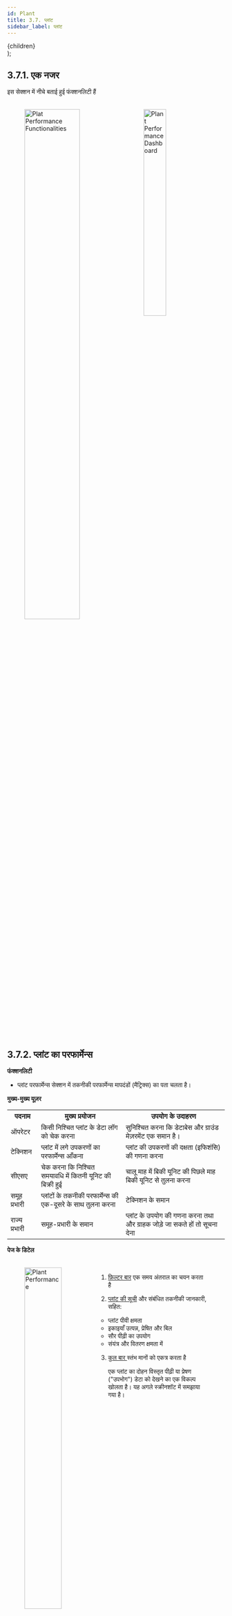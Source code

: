 ```yaml
---
id: Plant
title: 3.7. प्लांट
sidebar_label: प्लांट
---
```


  <div
    style={{ 
         display: 'table',
    }}>
    {children}
  </div>
);


## 3.7.1. एक नजर
इस सेक्शन में नीचे बताई हुई फंक्शनलिटी हैं

<figure><br clear="right"/>
<img align="left" src={useBaseUrl("img/scrnshts/3.7.1_1_PlantTabs.svg")} alt="Plat Performance Functionalities" width="55%"/>
<img align="right" src={useBaseUrl("img/scrnshts/3.7.1_2_PlantTabScreenShot.png")} alt="Plant Performance Dashboard" width="35%"/>

<br clear="both"/></figure>

 
## 3.7.2. प्लांट का परफार्मेन्स
**फंक्शनलिटी**
* प्लांट परफार्मेन्स सेक्शन में तकनीकी परफार्मेन्स मापदंडों (मैट्रिक्स) का पता चलता है।

**मुख्य-मुख्य यूज़र**
<table>
  <tr>
    <th>पदनाम</th>
    <th>मुख्य प्रयोजन</th>
    <th>उपयोग के उदाहरण</th>
  </tr>
  <tr>
    <td>ऑपरेटर</td>
    <td>किसी निश्चित प्लांट के डेटा लॉग को चेक करना</td>
    <td>सुनिश्चित करना कि डेटाबेस और ग्राउंड मेज़रमेंट एक समान है।</td>
  </tr>
  <tr>
    <td>टेक्निशन</td>
    <td>प्लांट में लगे उपकरणों का परफार्मेन्स आँकना</td>
    <td>प्लांट की उपकरणों की दक्षता (इफिशंसि) की गणना करना</td>
  </tr>
  <tr>
    <td>सीएसए</td>
    <td>चेक करना कि निश्चित समयावधि में कितनी यूनिट की बिक्री हुई</td>
    <td>चालू माह में बिकी यूनिट की पिछले माह बिकी यूनिट से तुलना करना</td>
  </tr>
  <tr>
    <td>समूह प्रभारी</td>
    <td>प्लांटों के तकनीकी परफार्मेन्स की एक-दूसरे के साथ तुलना करना</td>
    <td>टेक्निशन के समान</td>
  </tr>
  <tr>
    <td>राज्य प्रभारी</td>
    <td>समूह-प्रभारी के समान</td>
    <td>प्लांट के उपयोग की गणना करना तथा और ग्राहक जोड़े जा सकते हों तो सूचना देना</td>
  </tr>
</table>


**पेज के डिटेल**

<figure><br clear="right"/>
<img align="left" src={useBaseUrl("img/scrnshts/3.7.2_1_PlantPerformance.png")} alt="Plant Performance" width="45%"/>
<Clear>


1.  <u>फ़िल्टर बार</u> एक समय अंतराल का चयन करता है
2.  <u>प्लांट की सूची</u> और संबंधित तकनीकी जानकारी, सहित:

    * प्लांट पीवी क्षमता
    * इकाइयाँ उत्पन्न, प्रेषित और बिल
    * सौर पीढ़ी का उपयोग
    * संयंत्र और वितरण क्षमता में

3.  <u>कुल बार </u> स्तंभ मानों को एकत्र करता है

    एक प्लांट का दोहन विस्तृत पीढ़ी या प्रेषण ("उपभोग") डेटा को देखने का एक विकल्प खोलता है। यह अगले स्क्रीनशॉट में समझाया गया है।

</Clear>
<br clear="both"/></figure>
<br></br><br></br>


<!-- ![Plant Performance](./assets/3.72_PlantPerformance.png)  -->

**जनरेशन डेटा**

<figure><br clear="right"/>
<img align="left" src={useBaseUrl("img/scrnshts/3.7.2_2_PlantPerformance.png")} alt="Generation Data" width="45%"/>
<Clear>

![Rotate Screen](/img/scrnshts/App_RotateScreen.png)


> किसी विशेष संयंत्र में उत्पन्न ऊर्जा को तारीख के क्रम में दिखाया गया है
>
> पीवी एमपीपीटी की संख्या प्लांटों में भिन्न होगी

</Clear>
<br clear="both"/></figure>

<!-- ![Generation Data](./assets/3.73_GenerationData.png) -->

**खपत का डेटा**

<figure><br clear="right"/>
<img align="left" src={useBaseUrl("img/scrnshts/3.7.2_3_PlantPerformance.png")} alt="Consumption Data" width="45%"/>
<Clear>

![Rotate Screen](/img/scrnshts/App_RotateScreen.png)


> एक विशेष संयंत्र से भेजी गई ऊर्जा ("भस्म") तिथि के क्रम में दर्शाई गई है
>
> फीडरों की संख्या अलग-अलग होगी

</Clear>
<br clear="both"/></figure>

<!-- ![Consumption Data](./assets/3.74_ConsumptionData.png) -->


## 3.7.3. प्लांट का उपयोग
**फंक्शनलिटी**
* प्लांट यूटिलाइजेशन सेक्शन में हर प्लांट के तकनीकी परफार्मेन्स के मापदंड (मेट्रिक्स) और बिजली की खपत का विवरण रहता है।
* यह फंक्शनलिटी केवल एचसीएलएफ एजेंटों के पास होती है।

**मुख्य-मुख्य यूज़र**
<table>
  <tr>
    <th>पदनाम</th>
    <th>मुख्य प्रयोजन</th>
    <th>उपयोग के उदाहरण</th>
  </tr>
  <tr>
    <td>टेक्निशन</td>
    <td>प्लांट के उपकरणों का परफार्मेन्स आँकना</td>
    <td>प्लांट की तथा वितरण की दक्षता (इफिशंसि) की गणना करना</td>
  </tr>
  <tr>
    <td>समूह प्रभारी</td>
    <td>चेक करना कि उपयोगकर्ताओं के अलग-अलग समूहों ने कितनी यूनिट की खपत की है।</td>
    <td>सूक्ष्म उद्यमों (माइक्रो एंटरप्राइजेस) की बिजली की हर महीने की मांग की तुलना करना</td>
  </tr>
  <tr>
    <td>राज्य प्रभारी</td>
    <td>विभिन्न प्लांटों के तकनीकी परफार्मेन्स की तुलना करना</td>
    <td>प्लांट के उपयोग की गणना करना तथा और ग्राहक जोड़े जा सकते हों तो सूचना देना</td>
  </tr>
</table>


**पेज के डिटेल**

<figure><br clear="right"/>
<img align="left" src={useBaseUrl("img/scrnshts/3.7.3_PlantUtilization.png")} alt="Plant Utilization" width="45%"/>
<Clear>

![Rotate Screen](/img/scrnshts/App_RotateScreen.png)


> प्रत्येक घटक और चर के लिए उपयोग डेटा को दर्शाया गया है।
>
> उपयोग प्रतिशत प्लांट से प्लांट में भिन्न होगा

</Clear>
<br clear="both"/></figure>


<!-- ![Plant Utilization](./assets/3.75_PlantUtilisation.png) -->


## 3.7.4. उत्पादन का डेटा दर्ज करना
**फंक्शनलिटी**
* ऐड जनरेशन डेटा मॉड्यूल से यूज़र बिजली उत्पादन का डेटा कंपनी के डेटाबेस में दर्ज कर सकता है

**मुख्य-मुख्य यूज़र**
<table>
  <tr>
    <th>पदनाम</th>
    <th>मुख्य प्रयोजन</th>
    <th>उपयोग के उदाहरण</th>
  </tr>
  <tr>
    <td>ऑपरेटर</td>
    <td>किसी निश्चित तारीख के उत्पादन का डेटा दर्ज करना</td>
    <td>हर सोलर एमपीपीटी से जनरेट हुई यूनिट की हर दिन रीडिंग लेना और एप्प में रिकॉर्ड करना</td>
  </tr>
  <tr>
    <td>टेक्निशन</td>
    <td>ऑपरेटर के समान</td>
    <td>ऑपरेटर के समानr</td>
  </tr>
  <tr>
    <td>समूह प्रभारी</td>
    <td>ऑपरेटर के समान</td>
    <td>ऑपरेटर के समान</td>
  </tr>
  <tr>
    <td>राज्य प्रभारी</td>
    <td>ऑपरेटर के समान</td>
    <td>ऑपरेटर के समान</td>
  </tr>
</table>


**पेज के डिटेल**

<figure><br clear="right"/>
<img align="left" src={useBaseUrl("img/scrnshts/3.7.4_1_AddGenerationData.png")} alt="Add Generation Data" width="45%"/>
<Clear>

1.   <u>संयंत्र चयन</u> पहले कदम के रूप में किया जाना चाहिए
2.   <u>तिथि चयन</u> डेटा इनपुट के लिए (केवल नारंगी डॉट्स के साथ तारीखों का चयन किया जा सकता है, और सबसे पुराना डेटा पहले दर्ज किया जाना चाहिए)

वांछित तिथि का दोहन अगले स्क्रीनशॉट में दिखाए गए डेटा जोड़ पृष्ठ पर रीडायरेक्ट करता है

</Clear>
<br clear="both"/></figure>

<figure><br clear="right"/>
<img align="left" src={useBaseUrl("img/scrnshts/3.7.4_2_AddGenerationData.png")} alt="Add Generation Data" width="45%"/>
<Clear>

1.   <u>जेनरेशन डेटा एंट्री</u> एमपीपीटी-वार की जाती है
2.   <u>डेटा हैडर</u> संयंत्र और तारीख से मिलकर पृष्ठ के शीर्ष पर दिए गए हैं

</Clear>
<br clear="both"/></figure>

<figure><br clear="right"/>
<img align="left" src={useBaseUrl("img/scrnshts/3.7.4_3_AddGenerationData.png")} alt="Add Generation Data" width="45%"/>
<Clear>

1.   <u>पुष्टि करें और सबमिट करें</u> दर्ज किए गए डेटा की सटीकता की जांच की

</Clear>
<br clear="both"/></figure>


<!-- ![Add Generation Data](./assets/3.76_AddGenerationData1.png)

![Add Generation Data](./assets/3.77_AddGenerationData2.png) -->



## 3.7.5. खपत का डेटा दर्ज करना
**फंक्शनलिटी**
* ऐड कंज़म्पशन डेटा मॉड्यूल से यूज़र प्लांट से प्रेषित बिजली का डेटा कंपनी के डेटाबेस में दर्ज कर सकता है।

**मुख्य-मुख्य यूज़र**
<table>
  <tr>
    <th>पदनाम</th>
    <th>मुख्य प्रयोजन</th>
    <th>उपयोग के उदाहरण</th>
  </tr>
  <tr>
    <td>ऑपरेटर</td>
    <td>किसी निश्चित तारीख को प्रेषित बिजली का डेटा दर्ज करना</td>
    <td>रोज हर फीडर की रीडिंग लेना और एप्प में रिकॉर्ड करना</td>
  </tr>
  <tr>
    <td>टेक्निशन</td>
    <td>ऑपरेटर के समान</td>
    <td>ऑपरेटर के समान</td>
  </tr>
  <tr>
    <td>समूह प्रभारी</td>
    <td>ऑपरेटर के समान</td>
    <td>ऑपरेटर के समान</td>
  </tr>
  <tr>
    <td>राज्य प्रभारी</td>
    <td>ऑपरेटर के समान</td>
    <td>ऑपरेटर के समान</td>
  </tr>
</table>

**पेज के डिटेल**

<figure><br clear="right"/>
<img align="left" src={useBaseUrl("img/scrnshts/3.7.5_1_AddConsumptionData.png")} alt="Add Consumption Data" width="45%"/>
<Clear>

1.   <u>संयंत्र चयन</u> पहले कदम के रूप में किया जाना चाहिए
2.   <u>तिथि चयन</u> डेटा इनपुट के लिए (केवल नारंगी डॉट्स के साथ तारीखों का चयन किया जा सकता है, और सबसे पुराना डेटा पहले दर्ज किया जाना चाहिए)

अगले स्क्रीनशॉट में दिखाए गए डेटा जोड़ पृष्ठ पर वांछित दिनांक को पुनर्निर्देशित करना

</Clear>
<br clear="both"/></figure>

<figure><br clear="right"/>
<img align="left" src={useBaseUrl("img/scrnshts/3.7.5_2_AddConsumptionData.png")} alt="Add Consumption Data" width="45%"/>
<Clear>

1.   <u>डेटा हैडर</u> संयंत्र और तारीख से मिलकर पृष्ठ के शीर्ष पर दिए गए हैं
2.   <u>उपभोग डेटा प्रविष्टि</u> फीडर के क्रम में किया जाता है, संदर्भ के लिए दिखाए गए पिछले रीडिंग के विवरण के साथ
3.   <u>पुष्टि करें और सबमिट करें</u> दर्ज किए गए डेटा की सटीकता की जांच की

</Clear>
<br clear="both"/></figure>


<!-- ![Add Generation Data](./assets/3.78_AddGenData.png)

![Add Generation Data](./assets/3.79_AddGenData2.png) -->


## 3.7.6. डीज़ल की खपत
**फंक्शनलिटी**
* डीज़ल कंज़्मप्शन सेक्शन में यूज़र प्लांट के ईंधन खर्च का विवरण रसीदों के फोटो के साथ दर्ज कर सकता है
* पिछले खर्च और डीज़ल जनरेटर के उपयोग का डेटा भी देखा जा सकता है
* ईंधन खर्च की प्रधान कार्यालय द्वारा प्रतिपूर्ति (रिइंबर्समेंट) की जाती है

**मुख्य-मुख्य यूज़र**
<table>
  <tr>
    <th>पदनाम</th>
    <th>मुख्य प्रयोजन</th>
    <th>उपयोग के उदाहरण</th>
  </tr>
  <tr>
    <td>समूह प्रभारी</td>
    <td>डीज़ल के खर्च और उपयोग का रिकॉर्ड मेन्टेन करना</td>
    <td>समूह के किसी प्लांट के लिए डीज़ल की खरीदी दर्ज करना</td>
  </tr>
  <tr>
    <td>राज्य प्रभारी</td>
    <td>विभिन्न प्लांट में डीज़ल पर हुए खर्च और उपयोग का रिव्यू करना</td>
    <td>विभिन्न प्लांट / विभिन्न समय की ईंधन क्षमता की तुलना कर यह चेक करना कि ईंधन की चोरी तो नहीं हो रही है</td>
  </tr>
</table>

<br/>

**पेज के डिटेल**

<figure><br clear="right"/>
<img align="left" src={useBaseUrl("img/scrnshts/3.7.6_1_DieselConsumption.png")} alt="Diesel Consumption" width="45%"/>
<Clear>

1.   <u>फ़िल्टर बार</u> ईंधन खर्च और उपयोग की समीक्षा के लिए एक समय अंतराल का चयन करता है
2.   <u>सारांश</u> ईंधन उपयोग और खर्चों के बारे में मुख्य डेटा-पॉइंट देता है

    शीर्ष दाईं ओर स्थित सूचना आइकन संयंत्र-दर-संयंत्र तुलना में पुनर्निर्देशित करता है, जैसा कि अगले स्क्रीनशॉट में बताया गया है

3.   <u>खरीद की सूची</u> विवरण डीजल खरीद
4.   <u>उपभोग डेटा जोड़ें</u> बटन उपयोगकर्ता को एक नया ईंधन खर्च प्रस्तुत करने की अनुमति देता है, जैसा कि बाद के स्क्रीनशॉट में समझाया गया है
5.   <u>फ़िल्टर बटन</u> में फ़िल्टर बार के समान कार्यक्षमता है

</Clear>
<br clear="both"/></figure>

<figure><br clear="right"/>
<img align="left" src={useBaseUrl("img/scrnshts/3.7.6_2_DieselConsumption.png")} alt="Diesel Consumption" width="45%"/>
<Clear>

![Data Entry](/img/scrnshts/App_DataEntry.png)

डीज़ल उपभोग पृष्ठ जोड़ें उपयोगकर्ता को नए ईंधन खर्चों को रिकॉर्ड करने की अनुमति देता है

3.  <u>खपत डेटा</u> कंपनी के रिकॉर्ड और प्रतिपूर्ति के लिए जोड़ा जाना चाहिए
4.  <u>चालान नंबर</u> बिल पर पाया जा सकता है
5.  <u>बिल चित्र</u> को प्रमाण के रूप में जोड़ा जाना चाहिए

</Clear>
<br clear="both"/></figure>

<figure><br clear="right"/>
<img align="left" src={useBaseUrl("img/scrnshts/3.7.6_3_DieselConsumption.png")} alt="Diesel Consumption" width="45%"/>
<Clear>

4.  <u>पुष्टि करें</u> जानकारी की समीक्षा के बाद टैप किया जाना चाहिए
5.  <u>सबमिट करें</u> डेटा प्रविष्टि को पूरा करने के लिए टैप किया गया

</Clear>
<br clear="both"/></figure>

<figure><br clear="right"/>
<img align="left" src={useBaseUrl("img/scrnshts/3.7.6_4_DieselConsumption.png")} alt="Diesel Consumption" width="45%"/>
<Clear>

यह पृष्ठ उपयोगकर्ता को प्रत्येक संयंत्र के लिए हाल के डीजल खर्चों को देखने की अनुमति देता है

1.  <u>फ़िल्टर बार</u> ब्याज की तिथि निर्दिष्ट करने के लिए
2.  <u>प्लांट की सूची</u> ईंधन खर्च पर मासिक डेटा के साथ
3.  <u>ग्रीन पंक्तियाँ</u> एकत्रित क्लस्टर डेटा दिखाती हैं
4.  <u>कुल बार</u> सभी प्लांट को एकत्रित करता है

</Clear>
<br clear="both"/></figure>


<!-- ![Diesel Consumption](./assets/3.80_DeiselConsumption1.png)

![Diesel Consumption](./assets/3.81_DeiselConsumption2.png)

![Diesel Consumption](./assets/3.82_DeiselConsumption3.png) -->


## 3.7.7. बैंक में डिपॉज़िट
**फ्क्शनलिटी**
* ग्राहकों से प्राप्त नकदी को कंपनी के बैंक अकाउंट में जमा करने की सूचना देने का इंटरफेस 
* विगत में जमा की गई राशियों का रिकॉर्ड और विवरण देखा जा सकता है। साथ में प्लांट में रखी नकदी का रिकॉर्ड भी मिलता है।

**मुख्य-मुख्य यूज़र**
<table>
  <tr>
    <th>पदनाम</th>
    <th>मुख्य प्रयोजन</th>
    <th>उपयोग के उदाहरण</th>
  </tr>
  <tr>
    <td>सीएसए</td>
    <td>बैंक में जमा की गई नई राशियाँ दर्ज करना </td>
    <td>ग्राहकों से प्राप्त नकदी कंपनी के बैंक अकाउंट में जमा करना</td>
  </tr>
  <tr>
    <td>समूह प्रभारी</td>
    <td>समूह के प्लांट से प्राप्त हो रही नकदी (कैश फ्लो) देखना</td>
    <td>चेक करना कि ग्राहकों से प्राप्त नकदी में से कितनी अब तक फील्ड एजेंट के पास है और बैंक में जमा की जानी है</td>
  </tr>
  <tr>
    <td>राज्य प्रभारी</td>
    <td>राज्य के प्लांट से प्राप्त हो रही नकदी (कैश फ्लो) देखना</td>
    <td>सुनिश्चित करना कि बैंक में जमा हो रही राशियाँ ठीक हैं और समय पर जमा हो रही हैं</td>
  </tr>
</table>

**पेज के डिटेल**

पेज में निम्नलिखित टैब रखे गए हैं -

| बैंक जमा | हाथ में कैश रिपोर्ट | बैंक जमा की समीक्षा |
|---|---|---|
| ऐतिहासिक बैंक जमा की विस्तृत सूची | संग्रह और जमा का पौध-वार अवलोकन | सभी बैंक जमाओं का अवलोकन और पुष्टि की गई |


### 3.7.7.1. बैंक डिपॉज़िट टैब

<figure><br clear="right"/>
<img align="left" src={useBaseUrl("img/scrnshts/3.7.7.1_1_BankDepositTab.png")} alt="Bank Deposit Tab" width="45%"/>
<Clear>

1.   <u>नेविगेशन बार</u> वर्तमान टैब को इंगित करता है और टैप या स्वाइप करके स्विच करने की अनुमति देता है

    ![Left Right Nav](/img/scrnshts/App_LeftRightNav.png)

2.   <u>फ़िल्टर बार</u> एक विशेष संयंत्र और समय अवधि का चयन करता है
3.   <u>जमाकर्ताओं की सूची</u> रसीद तस्वीर के साथ प्रत्येक बैंक जमा का विवरण
4.   <u>बैंक जमा डेटा जोड़ें</u> एक पृष्ठ पर पुनर्निर्देशित करता है जो उपयोगकर्ता को अगले स्क्रीनशॉट में दिखाए गए नए बैंक जमा को इनपुट करने की अनुमति देता है
5.   <u>सर्च आइकन</u> का उपयोग किसी विशेष रिकॉर्ड को खोजने के लिए किया जाता है

</Clear>
<br clear="both"/></figure>
<figure><br clear="right"/>
<img align="left" src={useBaseUrl("img/scrnshts/3.7.7.1_2_BankDepositTab.png")} alt="Bank Deposit Tab" width="45%"/>
<Clear>

1.   <u>बैंक जमा विवरण</u> एजेंट द्वारा भरा जाना है
2.   <u>सबमिट करें</u> फ़ॉर्म को पूरा करने के लिए टैप किया गया

</Clear>
<br clear="both"/></figure>

<!-- ![Bank Deposit Tab](./assets/3.83_BankDeposit.png)

![Bank Deposit Tab](./assets/3.84_AddBankDeposit.png) -->

### 3.7.7.2. प्लांट में रखी नकदी (इन-हैंड कैश) रिपोर्ट टैब

<figure><br clear="right"/>
<img align="left" src={useBaseUrl("img/scrnshts/3.7.7.2_InHandCashReport.png")} alt="In Hand Cash Report tab" width="45%"/>
<Clear>

1.   <u>नेविगेशन बार</u> वर्तमान टैब को इंगित करता है और टैप या स्वाइप करके स्विच करने की अनुमति देता है

    ![Left Right Nav](/img/scrnshts/App_LeftRightNav.png)

2.   <u>फ़िल्टर बार</u> एक विशेष समय अवधि का चयन करता है
3.   <u>प्लांट की सूची</u> कुल संग्रह, जमा, और संयंत्र में शेष नकदी की मात्रा के साथ
4.   <u>कुल बार</u> सभी प्लांट पर समुच्चय
5.   <u>हरी पंक्तियाँ</u> समूहों पर कुल

</Clear>
<br clear="both"/></figure>

<!-- ![In Hand Cash Report tab](./assets/3.85_InHandCashTab.png) -->

### 3.7.7.3. बैंक डिपॉज़िट रिव्यू टैब


<figure><br clear="right"/>
<img align="left" src={useBaseUrl("img/scrnshts/3.7.7.3_BankDepositReviewTab.png")} alt="Bank Deposit Review tab" width="45%"/>
<Clear>

1.   <u>नेविगेशन बार</u> वर्तमान टैब को इंगित करता है और टैप या स्वाइप करके स्विच करने की अनुमति देता है

    ![Left Right Nav](/img/scrnshts/App_LeftRightNav.png)

2.   <u>फ़िल्टर बार</u> एक विशेष समय अवधि का चयन करता है
3.   <u>प्लांट की सूची</u> कुल जमा और किसी भी विसंगतियों के साथ प्राप्त जमा
4.   <u>कुल बार</u> सभी प्लांट पर समुच्चय
5.   <u>हरी पंक्तियाँ</u> समूहों पर कुल

</Clear>
<br clear="both"/></figure>

<!-- ![Bank Deposit Review tab](./assets/3.86_BankDepositReviewTab.png) -->


## 3.7.8. प्लांट शट-डाउन की सूचना
**फंक्शनलिटी**
* प्लांट शट-डाउन सूचना से यूज़र किसी निश्चित प्लांट के निश्चित फीडर को मैनुअली बंद कर सकता है

**मुख्य-मुख्य यूज़र**
<table>
  <tr>
    <th>पदनाम</th>
    <th>मुख्य प्रयोजन</th>
    <th>उपयोग के उदाहण</th>
  </tr>
  <tr>
    <td>समूह प्रभारी</td>
    <td>बिजली की आपूर्ति अस्थायी रूप से बंद करना</td>
    <td>निश्चित समय-अवधि के लिए किसी फीडर को मेन्टेन्स के लिए बंद करना</td>
  </tr>
  <tr>
    <td>राज्य प्रभारी</td>
    <td>समूह-प्रभारी के समान</td>
    <td>समूह प्रभारी के समान</td>
  </tr>
</table>


**पेज के डिटेल**

<figure><br clear="right"/>
<img align="left" src={useBaseUrl("img/scrnshts/3.7.8_1_PlantShutdownInfo.png")} alt="Plant Status" width="45%"/>
<Clear>

1.   <u>संयंत्र विवरण</u> (प्लांट नाम और फीडर) ड्रॉप-डाउन सूचियों से चुना गया
2.   <u>सबमिट करें</u> संयंत्र के सभी विवरण भरने के बाद टैप किया जाना चाहिए

</Clear>
<br clear="both"/></figure>
<figure><br clear="right"/>
<img align="left" src={useBaseUrl("img/scrnshts/3.7.8_2_PlantShutdownInfo.png")} alt="Plant Status" width="45%"/>
<Clear>

1.   <u>दिनांक फ़िल्टर</u> एक विशेष तिथि पर संयंत्र की स्थिति को देखने के लिए लागू किया जाना चाहिए
2.   <u>प्लांट स्थिति</u> किसी विशेष तिथि को टैप करने पर, उपयोगकर्ता को स्क्रीनशॉट में दिए गए प्लांट फीडर स्टेटस पेज पर भेज दिया जाएगा।
3.   <u>सबमिट करें</u> सभी प्लांट विवरण भरने के बाद टैप किया जाना चाहिए

</Clear>
<br clear="both"/></figure>
<figure><br clear="right"/>
<img align="left" src={useBaseUrl("img/scrnshts/3.7.8_3_PlantShutdownInfo.png")} alt="Plant Status" width="45%"/>
<Clear>

1.   <u>फीडर की स्थिति</u> एक विशेष तिथि के लिए प्रदर्शित की जाती है, फीडरों को व्यक्तिगत रूप से अपने संबंधित चेकबॉक्स को अनचेक करके बंद किया जाना चाहिए
2.   <u>सबमिट करें</u> प्रक्रिया को पूरा करने के लिए

</Clear>
<br clear="both"/></figure>


<!-- ![Plant Status](./assets/3.87_PlantStatus1.png)

![Plant Status](./assets/3.88_PlantStatus2.png)

![Plant Status](./assets/3.89_PlantStatus3.png) -->



## 3.7.9. प्लांट का रख-रखाव (मेन्टेनेन्स)
**फंक्शनलिटी**
* Allows the users to log technical maintenance activities which have happened at a plant

**मुख्य-मुख्य यूज़र**
<table>
  <tr>
    <th>पदनाम</th>
    <th>मुख्य प्रयोजन</th>
    <th>उपयोग के उदाहरण</th>
  </tr>
  <tr>
    <td>समूह प्रभारीसमूह प्रभारी</td>
    <td>प्लांट के रख-रखाव संबंधी कार्य को दर्ज करना</td>
    <td>डीज़ल जनरेटर सर्विसिंग या पीवी पैनल की मरम्मत की सूचना दर्ज करना</td>
  </tr>
  <tr>
    <td>राज्य प्रभारी</td>
    <td>समूह प्रभारी के समान</td>
    <td>समूह प्रभारी के समान</td>
  </tr>
</table>

**पेज के डिटेल**

<figure><br clear="right"/>
<img align="left" src={useBaseUrl("img/scrnshts/3.7.9_1_PlantMaintenance.png")} alt="Plant Maintenance" width="45%"/>
<Clear>

![Data Entry](/img/scrnshts/App_DataEntry.png)
1.  <u>रखरखाव गतिविधि जोड़ें</u> जानकारी (गतिविधि के प्रकार के आधार पर प्रपत्र अपडेट)

</Clear>
<br clear="both"/></figure>
<figure><br clear="right"/>
<img align="left" src={useBaseUrl("img/scrnshts/3.7.9_2_PlantMaintenance.png")} alt="Plant Maintenance" width="45%"/>
<Clear>

2.   <u>रिमार्क</u> मुद्दे के संबंध में अतिरिक्त जानकारी देने के लिए उपयोगकर्ता द्वारा बनाया गया
3.   <u>अटैचमेंट</u> फोटो को मुद्दे के प्रमाण के रूप में जोड़ा जाना चाहिए

    डेटा इनपुट पूरा होने पर, प्रक्रिया को पूरा करने के लिए पुष्टि करें और सबमिट करें

</Clear>
<br clear="both"/></figure>

<!-- ![Plant Maintenance](./assets/3.90_PlantMaintenance1.png)

![Plant Maintenance](./assets/3.91_PlantMaintenance2.png) -->


## 3.7.10. डीज़ल जनरेटर (डीजी) लॉग
**फंक्शनलिटी**
* डीजी लॉग सेक्शन से यूज़र डीज़ल जनरेटर के परफार्मेन्स और रन-टाइम का पता लगाता है

**मुख्य-मुख्य यूज़र**
<table>
  <tr>
    <th>पदनाम</th>
    <th>मुख्य प्रयोजन</th>
    <th>उपयोग के उदाहरण</th>
  </tr>
  <tr>
    <td>ऑपरेटर</td>
    <td>दर्ज करना कि डीज़ल जनरेटर कितने समय चला और उससे कितने यूनिट बिजली पैदा हुई</td>
    <td>जब-जब भी डीज़ल जनरेटर चालू किया जाए, हर बार रिकॉर्ड करना</td>
  </tr>
  <tr>
    <td>टेक्निशन</td>
    <td>ऑपरेटर के समान</td>
    <td>ऑपरेटर के समान</td>
  </tr>
  <tr>
    <td>सीएसए</td>
    <td>ऑपरेटर के समान</td>
    <td>ऑपरेटर के समान</td>
  </tr>
  <tr>
    <td>समूह प्रभारी</td>
    <td>विभिन्न प्लांट में जनरेटर का उपयोग देखना</td>
    <td>चेक करना कि विभिन्न प्लांटों की बैकअप जनरेटर पर निर्भरता समय-समय पर किस प्रकार बदलती रहती है</td>
  </tr>
  <tr>
    <td>राज्य प्रभारी</td>
    <td>समूह-प्रभारी की तरह</td>
    <td>समूह-प्रभारी की तरह</td>
  </tr>
</table>

**पेज के डिटेल**

<figure><br clear="right"/>
<img align="left" src={useBaseUrl("img/scrnshts/3.7.10_1_DGLog.png")} alt="DG Log Summary" width="45%"/>
<Clear>

1.   <u>फ़िल्टर बार</u> समय अवधि का चयन करने के लिए
2.   <u>प्लांट की सूची</u> समय अंतराल में उत्पन्न रन घंटे और इकाइयाँ दिखाना
3.   <u>कुल बार</u> सभी प्लांट पर समुच्चय

</Clear>
<br clear="both"/></figure>
<figure><br clear="right"/>
<img align="left" src={useBaseUrl("img/scrnshts/3.7.10_2_DGLog.png")} alt="DG Log Summary" width="45%"/>
<Clear>


एक विशेष संयंत्र के दोहन को एक विस्तृत DG रन लॉग में पुनर्निर्देशित करता है

1.   <u>डीजी लॉग</u> डीजी द्वारा चलाए जा रहे सभी उदाहरणों का विवरण
2.   <u>डीजी लॉग एंट्री जोड़ें</u> उपयोगकर्ताओं को अगले स्क्रीनशॉट में समझाया गया डीजी रनटाइम डेटा इनपुट करने की अनुमति देता है

</Clear>
<br clear="both"/></figure>
<figure><br clear="right"/>
<img align="left" src={useBaseUrl("img/scrnshts/3.7.10_3_DGLog.png")} alt="DG Log Summary" width="45%"/>
<Clear>

1.   <u>डीजी लॉगिंग</u> उपयोगकर्ता द्वारा जोड़ी गई जानकारी
2.   <u>सबमिट करें</u> प्रविष्टि को पूरा करने के लिए टैप किया गया

</Clear>
<br clear="both"/></figure>


<!-- ![DG Log Summary](./assets/3.92_DGLogSum.png)

![DG Log Individual](./assets/3.93_DGLogSpecific.png)

![DG Run Time](./assets/3.94_DGRunTime.png) -->
